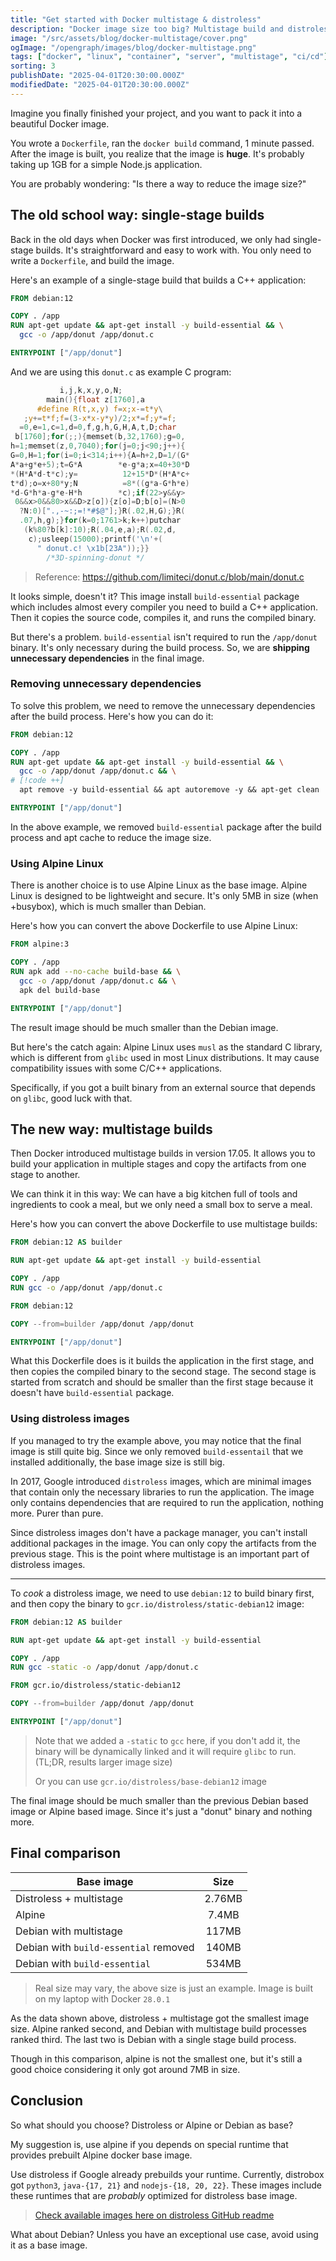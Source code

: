 ```yaml
---
title: "Get started with Docker multistage & distroless"
description: "Docker image size too big? Multistage build and distroless base image can help you reduce the overall image size!"
image: "/src/assets/blog/docker-multistage/cover.png"
ogImage: "/opengraph/images/blog/docker-multistage.png"
tags: ["docker", "linux", "container", "server", "multistage", "ci/cd"]
sorting: 3
publishDate: "2025-04-01T20:30:00.000Z"
modifiedDate: "2025-04-01T20:30:00.000Z"
---
```


Imagine you finally finished your project, and you want to pack it into a beautiful Docker image.

You wrote a `Dockerfile`, ran the `docker build` command, 1 minute passed. After the image is built, you realize that the image is **huge**. It's probably taking up 1GB for a simple Node.js application.

You are probably wondering: "Is there a way to reduce the image size?"

## The old school way: single-stage builds

Back in the old days when Docker was first introduced, we only had single-stage builds. It's straightforward and easy to work with. You only need to write a `Dockerfile`, and build the image.

Here's an example of a single-stage build that builds a C++ application:

```dockerfile
FROM debian:12

COPY . /app
RUN apt-get update && apt-get install -y build-essential && \
  gcc -o /app/donut /app/donut.c

ENTRYPOINT ["/app/donut"]
```

And we are using this `donut.c` as example C program:

```c
           i,j,k,x,y,o,N;
        main(){float z[1760],a
      #define R(t,x,y) f=x;x-=t*y\
   ;y+=t*f;f=(3-x*x-y*y)/2;x*=f;y*=f;
  =0,e=1,c=1,d=0,f,g,h,G,H,A,t,D;char
 b[1760];for(;;){memset(b,32,1760);g=0,
h=1;memset(z,0,7040);for(j=0;j<90;j++){
G=0,H=1;for(i=0;i<314;i++){A=h+2,D=1/(G*
A*a+g*e+5);t=G*A        *e-g*a;x=40+30*D
*(H*A*d-t*c);y=          12+15*D*(H*A*c+
t*d);o=x+80*y;N          =8*((g*a-G*h*e)
*d-G*h*a-g*e-H*h        *c);if(22>y&&y>
 0&&x>0&&80>x&&D>z[o]){z[o]=D;b[o]=(N>0
  ?N:0)[".,-~:;=!*#$@"];}R(.02,H,G);}R(
  .07,h,g);}for(k=0;1761>k;k++)putchar
   (k%80?b[k]:10);R(.04,e,a);R(.02,d,
    c);usleep(15000);printf('\n'+(
      " donut.c! \x1b[23A"));}}
        /*3D-spinning-donut */
```

> Reference: https://github.com/limiteci/donut.c/blob/main/donut.c

It looks simple, doesn't it? This image install `build-essential` package which includes almost every compiler you need to build a C++ application. Then it copies the source code, compiles it, and runs the compiled binary.

But there's a problem. `build-essential` isn't required to run the `/app/donut` binary. It's only necessary during the build process. So, we are **shipping unnecessary dependencies** in the final image.

### Removing unnecessary dependencies

To solve this problem, we need to remove the unnecessary dependencies after the build process. Here's how you can do it:

```dockerfile
FROM debian:12

COPY . /app
RUN apt-get update && apt-get install -y build-essential && \
  gcc -o /app/donut /app/donut.c && \
# [!code ++]
  apt remove -y build-essential && apt autoremove -y && apt-get clean

ENTRYPOINT ["/app/donut"]
```

In the above example, we removed `build-essential` package after the build process and apt cache to reduce the image size.

### Using Alpine Linux

There is another choice is to use Alpine Linux as the base image. Alpine Linux is designed to be lightweight and secure. It's only 5MB in size (when +busybox), which is much smaller than Debian.

Here's how you can convert the above Dockerfile to use Alpine Linux:

```dockerfile
FROM alpine:3

COPY . /app
RUN apk add --no-cache build-base && \
  gcc -o /app/donut /app/donut.c && \
  apk del build-base

ENTRYPOINT ["/app/donut"]
```

The result image should be much smaller than the Debian image.

But here's the catch again: Alpine Linux uses `musl` as the standard C library, which is different from `glibc` used in most Linux distributions. It may cause compatibility issues with some C/C++ applications.

Specifically, if you got a built binary from an external source that depends on `glibc`, good luck with that.

## The new way: multistage builds

Then Docker introduced multistage builds in version 17.05. It allows you to build your application in multiple stages and copy the artifacts from one stage to another.

We can think it in this way: We can have a big kitchen full of tools and ingredients to cook a meal, but we only need a small box to serve a meal.

Here's how you can convert the above Dockerfile to use multistage builds:

```dockerfile
FROM debian:12 AS builder

RUN apt-get update && apt-get install -y build-essential

COPY . /app
RUN gcc -o /app/donut /app/donut.c

FROM debian:12

COPY --from=builder /app/donut /app/donut

ENTRYPOINT ["/app/donut"]
```

What this Dockerfile does is it builds the application in the first stage, and then copies the compiled binary to the second stage. The second stage is started from scratch and should be smaller than the first stage because it doesn't have `build-essential` package.

### Using distroless images

If you managed to try the example above, you may notice that the final image is still quite big. Since we only removed `build-essentail` that we installed additionally, the base image size is still big.

In 2017, Google introduced `distroless` images, which are minimal images that contain only the necessary libraries to run the application. The image only contains dependencies that are required to run the application, nothing more. Purer than pure.

Since distroless images don't have a package manager, you can't install additional packages in the image. You can only copy the artifacts from the previous stage. This is the point where multistage is an important part of distroless images.

---

To _cook_ a distroless image, we need to use `debian:12` to build binary first, and then copy the binary to `gcr.io/distroless/static-debian12` image:

```dockerfile
FROM debian:12 AS builder

RUN apt-get update && apt-get install -y build-essential

COPY . /app
RUN gcc -static -o /app/donut /app/donut.c

FROM gcr.io/distroless/static-debian12

COPY --from=builder /app/donut /app/donut

ENTRYPOINT ["/app/donut"]
```

> Note that we added a `-static` to `gcc` here, if you don't add it, the binary will be dynamically linked and it will require `glibc` to run. (TL;DR, results larger image size)
>
> Or you can use `gcr.io/distroless/base-debian12` image

The final image should be much smaller than the previous Debian based image or Alpine based image. Since it's just a "donut" binary and nothing more.

## Final comparison

| Base image                            |  Size  |
|---------------------------------------|:------:|
| Distroless + multistage               | 2.76MB |
| Alpine                                | 7.4MB  |
| Debian with multistage                | 117MB  |
| Debian with `build-essential` removed | 140MB  |
| Debian with `build-essential`         | 534MB  |

> Real size may vary, the above size is just an example. Image is built on my laptop with Docker `28.0.1`

As the data shown above, distroless + multistage got the smallest image size. Alpine ranked second, and Debian with multistage build processes ranked third. The last two is Debian with a single stage build process.

Though in this comparison, alpine is not the smallest one, but it's still a good choice considering it only got around 7MB in size.

## Conclusion

So what should you choose? Distroless or Alpine or Debian as base?

My suggestion is, use alpine if you depends on special runtime that provides prebuilt Alpine docker base image.

Use distroless if Google already prebuilds your runtime. Currently, distrobox got `python3`, `java-{17, 21}` and `nodejs-{18, 20, 22}`. These images include these runtimes that are _probably_ optimized for distroless base image.

> [Check available images here on distroless GitHub readme](http://github.com/GoogleContainerTools/distroless?tab=readme-ov-file#what-images-are-available)

What about Debian? Unless you have an exceptional use case, avoid using it as a base image.
